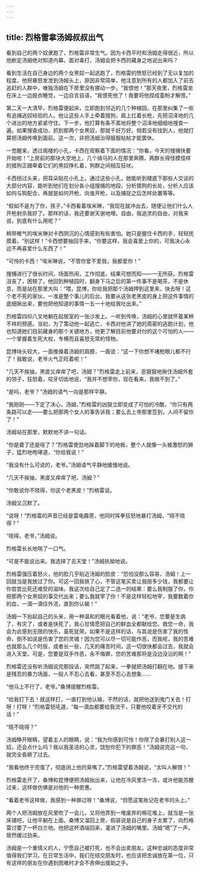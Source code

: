 ```yaml
---
---
---
```

title: 烈格雷拿汤姆叔叔出气
---






看到自己的两个奴隶跑了，烈格雷非常生气。因为卡西平时和汤姆走得很近，所以他断定汤姆绝对知道内幕。面对毒打，汤姆会把卡西的藏身之地说出来吗？

看到生活在自己身边的两个女黑奴一起逃跑了，烈格雷的愤怒已经到了无以复加的程度。他把暴怒发泄到汤姆头上，原因非常简单，他注意到所有的人都加入了前去追赶的人群中，唯独汤姆在下房里没有挪动一步。“我恨他！”那天夜里，烈格雷坐在床上一边脱衣睡觉，一边自言自语，“我恨死他了！我要将他捏成齑粉才解恨。”

第二天一大清早，烈格雷便起床，立即跑到邻近的几个种植园，在那里纠集了一些有追捕逃奴经验的人。他让这些人手上牵着猎狗，肩上扛着长枪，先把沼泽地的几个进出的地方紧紧守住。下一步，他打算有条不紊地将整个沼泽地细细地搜查一遍。如果搜查成功，抓到那两个女黑奴，那就千好万好。倘若没有找到人，他就打算把汤姆传唤到面前。这一次，非把汤姆治得服服帖帖才能罢休。

一觉醒来，透过阁楼的小孔，卡西在观察着下面的情况：“你看，今天的搜捕快要开始啦！”上房前的那块大空地上，几个骑马的人在那里奔腾，两群长得怪模怪样的猎狗正跟牵着它们的黑奴挣扎着，狗群之间相互狂吠。

卡西扭过头来，把耳朵贴在小孔上。通过这些小孔，她能听到楼底下那些人交谈的大部分内容，能听到他们在划分各小组搜捕的地段，分析猎狗的长处，分析人应该如何与狗配合，再就是如何开枪、向谁开枪，以及捕捉之后怎样处置等等。

“假如不是为了你，孩子，”卡西看着埃米琳，“我现在就冲出去，随便让他们什么人开枪射杀我好了。那样的话，我还要谢天谢地哩。自由，我追求的自由，对我来说，到底有什么用呢？”

稍带稚气的埃米琳对卡西阴沉的心情感到有些害怕。她只是握住卡西的手，轻轻抚摸着。“别这样！”卡西想要抽回手来，“你要这样，我会喜爱上你的，可我决心永远不再喜爱什么东西了！”

“可怜的卡西！”埃米琳说，“不管你爱不爱我，我都爱你！”

搜捕进行了很长时间，场面热闹，工作彻底，结果可想而知——一无所获。烈格雷沮丧了，困顿了。他回到种植园时，翻身下马之后的第一件事不是喝茶，不是休息，而是站在那里大叫：“喂，昆博，你给我把那个汤姆押到这里来，快去呀！这个老不死的家伙，一准是整个事儿的后台。我要从这张老黑皮的身上把这件事情的底细揪出来，要他把他知道的事情一五一十地给我吐出来。”

烈格雷四仰八叉地躺在起居室的一张沙发上。一听到传唤，汤姆的心里就怀着某种不祥的预感。当初，为了策动他一起逃亡，卡西对他讲了她的周密的逃跑计划，他也知道她们目前藏身的那个关键地方，他更了解目前他要对付的这个可怕的人——一个掌握着生死大权，专横而且喜怒无常的怪物。

昆博块头较大，一面推搡着汤姆的肩膀，一面说：“这一下你想不堵枪眼儿都不行了！我敢说，老爷火气正旺着呢！”

“几天不挨抽，黑皮又痒痒了吧，汤姆？”烈格雷走上前来，恶狠狠地揪住汤姆外套的领子，狂怒着，咬牙切齿地说，“我并不想宰你，现在看来，我做不到了。”

“是吗，老爷？”汤姆的语气一向是那样平静。

“我刚刚——下定了决心，汤姆，”烈格雷的凶狠立即变成了可怕的冷酷，“你只有两条路可以走——要么把那两个女人的事告诉我；要么去上帝那里签到，人间不留你了！”

汤姆站在那里，默默地不讲一句话。

“你是聋了还是哑了？”烈格雷使劲地跺着脚下的地板，整个人就像一头被激怒的狮子，猛烈地咆哮道，“你给我说！”

“我没有什么可说的，老爷。”汤姆语气平静地缓慢地说。

“几天不挨抽，黑皮又痒痒了吧，汤姆？”



“你敢说你不晓得，你这个老黑皮！”烈格雷说。

汤姆又沉默了。

“说呀！”烈格雷的声音已经是雷电霹雳，他同时挥拳狂怒地暴打汤姆，“晓不晓得？”

“晓得，老爷。”汤姆说。

烈格雷长长地喘了一口气。

“可是不能说出来。我选择了去天堂！”汤姆执拗地说。

烈格雷强压着怒火，他的脸几乎贴近汤姆的脸皮：“恐怕没那么容易，汤姆！上一回就当是我放过了你。可这一回我铁了心，不管这笔买卖让我赔多少钱，我都要让你尝尝比死还难受的滋味。我这次给自己定了二选一的结果：要么我制服了你，你把那两个女黑奴的事交代出来；要么我就宰了你！不是这样轻松地宰，我要数着你的血，一滴一滴往外流，直到你认输！”

汤姆一下抬起自己的头来，用一种温和的眼光看着他，说：“老爷，您要是生病了，有灾了，或者是快死了，我心甘情愿把自己的鲜血全都献给您。救您一命，我会为此感到无限的快乐，虽死犹荣。如果不是这样的话，与其说是伤害了我的性命，倒不如说是伤害了您的灵魂！因为您可以尽一切可能作恶，而我呢，我的苦难也就那么几个时辰，或者长一些，几天的痛苦时间，这一切很快都会过去，我就会进入天堂。可是，您要是双手作恶，永不悔罪，您的苦难那将是没边没沿的啊！”

烈格雷还没有听汤姆说完那段话，突然跳了起来，一拳就把汤姆打翻在地。接下来是残忍的暴力场面，一般人不忍心去看，甚至不忍心去想象……

“他马上不行了，老爷。”桑博提醒烈格雷。

“给我打下去！就这样打，一直打到他认输，不然的话，就把他送到鬼门关去！打呀！打呀！”烈格雷怒吼道，“每一滴血都要给我流干，只要他咬着牙不交代的话！”

“晓不晓得？”



汤姆睁开眼睛，望着主人的眼睛，说：“我为你感到可怜！你除了会暴打别人这一招，还会点什么吗？我以我圣洁的心灵，饶恕你犯下的罪恶！”汤姆说完这一句，就完全昏厥了过去。

“我看他终于完蛋了，彻底闭上他的臭嘴了。”烈格雷望着汤姆说，“太叫人解恨！”

烈格雷走开了，桑博和昆博便把汤姆抬出来，让他在冷风里冻一冻，或许他能苏醒过来，这样做仿佛是对他的一种恩惠。

“看着老爷这样做，我感到一种罪过呀！”桑博说，“但愿这笔账记在老爷的头上。”

两个人把汤姆放在风里吹了一会儿，又将他弄到一堆废弃的棉花堆上，就当是一张床铺吧，让他平躺在上面。桑博又溜回上房，假装说是自己的身子太累了，向烈格雷讨要了一杯白兰地。他把这杯酒端回来，灌进了汤姆的嘴里。汤姆“嗯”了一声，居然缓过劲来。

汤姆是一个重情义的人，宁愿自己被打死，也不会出卖朋友。这种忠诚的态度非常值得我们学习。在日常生活中，我们在结交朋友时，也应该把忠诚放在第一位，只有这样的朋友在你遇到困难时才会不吝伸出援助之手。